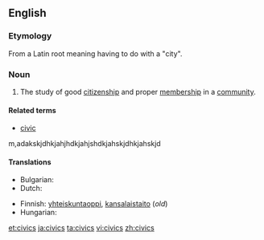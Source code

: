 ==English==

===Etymology===
From a Latin root meaning having to do with a "city".

===Noun===
{{head|en|noun}}

# The study of good [[citizenship]] and proper [[membership]] in a [[community]].

====Related terms====
* [[civic]]
m,adakskjdhkjahjhdkjahjshdkjahskjdhkjahskjd

====Translations====
{{trans-top|the study of good citizenship and proper membership in a community}}
* Bulgarian: {{t|bg|гражданско право|n}}
* Dutch: {{t|nl|maatschappijleer|f}}
{{trans-mid}}
* Finnish: [[yhteiskuntaoppi]], [[kansalaistaito]] (''old'')
* Hungarian: {{t|hu|állampolgári ismeretek}}
{{trans-bottom}}

[[et:civics]]
[[ja:civics]]
[[ta:civics]]
[[vi:civics]]
[[zh:civics]]